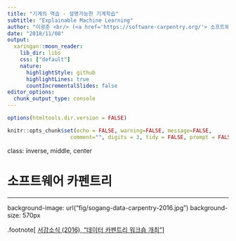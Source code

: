 ```yaml
---
title: "기계의 역습 - 설명가능한 기계학습"
subtitle: "Explainable Machine Learning"
author: "이광춘 <br/> (<a href='https://software-carpentry.org/'> 소프트웨어 카펜트리 </a>)"
date: "2018/11/08"
output:
  xaringan::moon_reader:
    lib_dir: libs
    css: ["default"]
    nature:
      highlightStyle: github
      highlightLines: true
      countIncrementalSlides: false
editor_options: 
  chunk_output_type: console
---
```


```r
options(htmltools.dir.version = FALSE)

knitr::opts_chunk$set(echo = FALSE, warning=FALSE, message=FALSE,
                    comment="", digits = 3, tidy = FALSE, prompt = FALSE, fig.align = 'center')

```

class: inverse, middle, center

# 소프트웨어 카펜트리 

---
background-image: url("fig/sogang-data-carpentry-2016.jpg")
background-size: 570px

.footnote[
  [서강소식 (2016), "데이터 카펜트리 워크숍 개최"](https://www.sg-alumni.org/page/bbs/board.php?bo_table=b03&wr_id=34&sst=wr_hit&sod=desc&sop=and&page=93)
]


